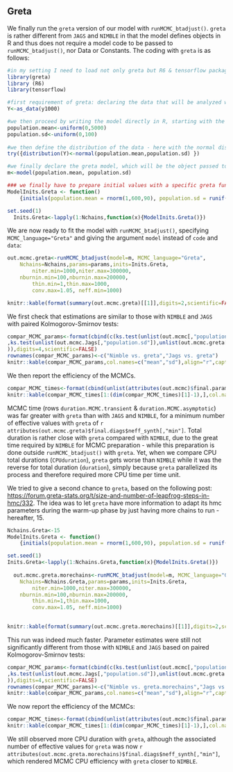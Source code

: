 
## Greta

We finally run the `greta` version of our model with `runMCMC_btadjust()`. `greta` is rather different from `JAGS` and `NIMBLE` in that the model defines objects in R and thus does not require a model code to be passed to `runMCMC_btadjust()`, nor Data or Constants. The coding with `greta` is as follows:

```{r greta model preparation}
#in my setting I need to load not only greta but R6 & tensorflow packages
library(greta)
library (R6)
library(tensorflow)

#first requirement of greta: declaring the data that will be analyzed with the function as_data
Y<-as_data(y1000)

#we then proceed by writing the model directly in R, starting with the priors of the parameters using greta functions for probability distributions - here uniform()
population.mean<-uniform(0,5000)
population.sd<-uniform(0,100)
    
#we then define the distribution of the data - here with the normal distribution - by default parametrized with a standard deviation in greta:
try({distribution(Y)<-normal(population.mean,population.sd) })

#we finally declare the greta model, which will be the object passed to runMCMC_btadjust 
m<-model(population.mean, population.sd)

### we finally have to prepare initial values with a specific greta function - initials:
ModelInits.Greta <- function()
    {initials(population.mean = rnorm(1,600,90), population.sd = runif(1, 1, 30))}

set.seed(1)
  Inits.Greta<-lapply(1:Nchains,function(x){ModelInits.Greta()})

```

We are now ready to fit the model with `runMCMC_btadjust()`, specifying `MCMC_language="Greta"` and giving the argument `model` instead of `code` and `data`: 

```{r greta model running with runMCMC_btadjust, cache=FALSE}
out.mcmc.greta<-runMCMC_btadjust(model=m, MCMC_language="Greta",
    Nchains=Nchains,params=params,inits=Inits.Greta,
		niter.min=1000,niter.max=300000,
    nburnin.min=100,nburnin.max=200000,
		thin.min=1,thin.max=1000,
		conv.max=1.05, neff.min=1000)


```

```{r greta model running with runMCMC_btadjust table, echo=FALSE}

knitr::kable(format(summary(out.mcmc.greta)[[1]],digits=2,scientific=FALSE),align="r",caption="Summary of the statistical parameters of the greta model:")

```


We first check that estimations are similar to those with `NIMBLE` and `JAGS` with paired Kolmogorov-Smirnov tests:

```{r Nimble-Jags-Greta comparison parameters, echo=FALSE, warning=FALSE }
compar_MCMC_params<-format(cbind(c(ks.test(unlist(out.mcmc[,"population.mean"]),unlist(out.mcmc.greta[,"population.mean"]))$p.value, ks.test(unlist(out.mcmc.Jags[,"population.mean"]),unlist(out.mcmc.greta[,"population.mean"]))$p.value),c(ks.test(unlist(out.mcmc[,"population.sd"]),unlist(out.mcmc.greta[,"population.sd"]))$p.value
,ks.test(unlist(out.mcmc.Jags[,"population.sd"]),unlist(out.mcmc.greta[,"population.sd"]))$p.value
)),digits=4,scientific=FALSE)
rownames(compar_MCMC_params)<-c("Nimble vs. greta","Jags vs. greta")
knitr::kable(compar_MCMC_params,col.names=c("mean","sd"),align="r",caption="P-values of paired Kolmogorov-Smirnov tests of output parameters of the greta model with the default NIMBLE model and the JAGS model:")

```

We then report the efficiency of the MCMCs.

```{r Nimble-Jags-Greta comparison efficiency, echo=FALSE}
compar_MCMC_times<-format(cbind(unlist(attributes(out.mcmc)$final.params),unlist(attributes(out.mcmc.Jags)$final.params),unlist(attributes(out.mcmc.greta)$final.params)),digits=4,scientific=FALSE)
knitr::kable(compar_MCMC_times[1:(dim(compar_MCMC_times)[1]-1),],col.names=c("Nimble.default","Jags","Greta"),align="r",caption="Comparison of the efficiency of the default NIMBLE, the JAGS and the greta models:")

```

MCMC time (rows `duration.MCMC.transient` & `duration.MCMC.asymptotic`) was far greater with `greta` than with `JAGS` and `NIMBLE`, for a minimum number of effective values with `greta` of `r attributes(out.mcmc.greta)$final.diags$neff_synth[,"min"]`. Total duration is rather close with `greta` compared with `NIMBLE`, due to the great time required by `NIMBLE` for MCMC preparation - while this preparation is done outside `runMCMC_btadjust()` with `greta`. Yet, when we compare CPU total durations (`CPUduration`), `greta` gets worse than `NIMBLE` while it was the reverse for total duration (`duration`), simply because `greta` parallelized its process and therefore required more CPU time per time unit. 

We tried to give a second chance to `greta`, based on the following post: <https://forum.greta-stats.org/t/size-and-number-of-leapfrog-steps-in-hmc/332>. The idea was to let `greta` have more information to adapt its hmc parameters during the warm-up phase by just having more chains to run - hereafter, 15.

```{r second greta model running with runMCMC_btadjust, cache=FALSE}
Nchains.Greta<-15
ModelInits.Greta <- function()
    {initials(population.mean = rnorm(1,600,90), population.sd = runif(1, 1, 30))}

set.seed(1)
Inits.Greta<-lapply(1:Nchains.Greta,function(x){ModelInits.Greta()})
  
  out.mcmc.greta.morechains<-runMCMC_btadjust(model=m, MCMC_language="Greta",
    Nchains=Nchains.Greta,params=params,inits=Inits.Greta,
		niter.min=1000,niter.max=300000,
    nburnin.min=100,nburnin.max=200000,
		thin.min=1,thin.max=1000,
		conv.max=1.05, neff.min=1000)
  

```

```{r second greta model running with runMCMC_btadjust - inv, echo=FALSE}

knitr::kable(format(summary(out.mcmc.greta.morechains)[[1]],digits=2,scientific=FALSE),align="r",caption=paste0("Summary of the statistical parameters of the greta model with ",Nchains.Greta," chains:"))


```

This run was indeed much faster. Parameter estimates were still not significantly different from those with `NIMBLE` and `JAGS` based on paired Kolmogorov-Smirnov tests:

```{r Nimble-Jags-second Greta comparison parameters, echo=FALSE, warning=FALSE}
compar_MCMC_params<-format(cbind(c(ks.test(unlist(out.mcmc[,"population.mean"]),unlist(out.mcmc.greta.morechains[,"population.mean"]))$p.value, ks.test(unlist(out.mcmc.Jags[,"population.mean"]),unlist(out.mcmc.greta.morechains[,"population.mean"]))$p.value),c(ks.test(unlist(out.mcmc[,"population.sd"]),unlist(out.mcmc.greta.morechains[,"population.sd"]))$p.value
,ks.test(unlist(out.mcmc.Jags[,"population.sd"]),unlist(out.mcmc.greta.morechains[,"population.sd"]))$p.value
)),digits=4,scientific=FALSE)
rownames(compar_MCMC_params)<-c("Nimble vs. greta.morechains","Jags vs. greta.morechains")
knitr::kable(compar_MCMC_params,col.names=c("mean","sd"),align="r",caption="P-values of paired Kolmogorov-Smirnov tests of output parameters of the greta model with 15 chains with the default NIMBLE model and the JAGS model:")

```

We now report the efficiency of the MCMCs:

```{r Nimble-Jags-second Greta comparison efficiency, echo=FALSE}
compar_MCMC_times<-format(cbind(unlist(attributes(out.mcmc)$final.params),unlist(attributes(out.mcmc.Jags)$final.params),unlist(attributes(out.mcmc.greta.morechains)$final.params)),digits=4,scientific=FALSE)
knitr::kable(compar_MCMC_times[1:(dim(compar_MCMC_times)[1]-1),],col.names=c("Nimble.default","Jags","Greta.morechains"),align="r",caption="Comparison of the efficiency of the default NIMBLE, the JAGS and the greta.morechains models:")

```

We still observed more CPU duration with `greta`, although the associated number of effective values for `greta` was now `r attributes(out.mcmc.greta.morechains)$final.diags$neff_synth[,"min"]`, which rendered MCMC CPU efficiency with `greta` closer to `NIMBLE`.

